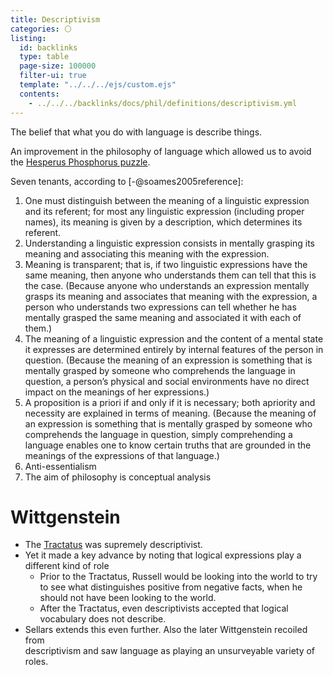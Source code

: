 ```yaml
---
title: Descriptivism
categories: ⚪
listing:
  id: backlinks
  type: table
  page-size: 100000
  filter-ui: true
  template: "../../../ejs/custom.ejs"
  contents:
    - ../../../backlinks/docs/phil/definitions/descriptivism.yml
---
```


The belief that what you do with language is describe things.

An improvement in the philosophy of language which allowed us to avoid the 
[Hesperus Phosphorus puzzle]().

Seven tenants, according to [-@soames2005reference]:

1. One must distinguish between the meaning of a linguistic expression and its 
   referent; for most any linguistic expression (including proper names), its 
   meaning is given by a description, which determines its referent.
2. Understanding a linguistic expression consists in mentally grasping its
   meaning and associating this meaning with the expression.
3. Meaning is transparent; that is, if two linguistic expressions have the same 
   meaning, then anyone who understands them can tell that this is the case. 
   (Because anyone who understands an expression mentally grasps its meaning 
   and associates that meaning with the expression, a person who understands 
   two expressions can tell whether he has mentally grasped the same meaning 
   and associated it with each of them.)
4. The meaning of a linguistic expression and the content of a mental state it 
   expresses are determined entirely by internal features of the person in 
   question. (Because the meaning of an expression is something that is mentally 
   grasped by someone who comprehends the language in question, a person’s 
   physical and social environments have no direct impact on the meanings of 
   her expressions.)
5. A proposition is a priori if and only if it is necessary; both apriority and 
   necessity are explained in terms of meaning. (Because the meaning of an 
   expression is something that is mentally grasped by someone who comprehends 
   the language in question, simply comprehending a language enables one to 
   know certain truths that are grounded in the meanings of the expressions of
   that language.)
6. Anti-essentialism
7. The aim of philosophy is conceptual analysis

# Wittgenstein
- The [Tractatus](/docs/phil/people/wittgenstein/works/tractatus) 
  was supremely descriptivist.
- Yet it made a key advance by
  noting that logical expressions play a different kind of role 
    - Prior to the Tractatus, Russell would be looking into the world to try to 
      see what distinguishes positive from negative facts, when he should not have
      been looking to the world.
    - After the Tractatus, even descriptivists accepted that logical vocabulary 
      does not describe.
- Sellars extends this even further. Also the later Wittgenstein recoiled from   
  descriptivism and saw language as playing an unsurveyable variety of roles.
  